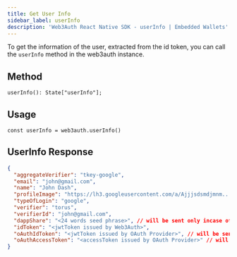 ```yaml
---
title: Get User Info
sidebar_label: userInfo
description: 'Web3Auth React Native SDK - userInfo | Embedded Wallets'
---
```


To get the information of the user, extracted from the id token, you can call the `userInfo` method in the web3auth instance.

## Method

`userInfo(): State["userInfo"];`

## Usage

```tsx
const userInfo = web3auth.userInfo()
```

## UserInfo Response

```json
{
  "aggregateVerifier": "tkey-google",
  "email": "john@gmail.com",
  "name": "John Dash",
  "profileImage": "https://lh3.googleusercontent.com/a/Ajjjsdsmdjmnm...",
  "typeOfLogin": "google",
  "verifier": "torus",
  "verifierId": "john@gmail.com",
  "dappShare": "<24 words seed phrase>", // will be sent only incase of custom verifiers
  "idToken": "<jwtToken issued by Web3Auth>",
  "oAuthIdToken": "<jwtToken issued by OAuth Provider>", // will be sent only incase of custom verifiers
  "oAuthAccessToken": "<accessToken issued by OAuth Provider>" // will be sent only incase of custom verifiers
}
```
